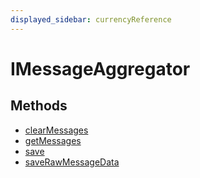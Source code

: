 ```yaml
---
displayed_sidebar: currencyReference
---
```



# IMessageAggregator

## Methods

- [clearMessages](../../IMessageAggregator/methods/currency.IMessageAggregator.clearMessages/page.mdx)
- [getMessages](../../IMessageAggregator/methods/currency.IMessageAggregator.getMessages/page.mdx)
- [save](../../IMessageAggregator/methods/currency.IMessageAggregator.save/page.mdx)
- [saveRawMessageData](../../IMessageAggregator/methods/currency.IMessageAggregator.saveRawMessageData/page.mdx)
